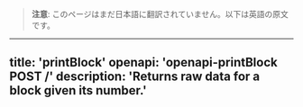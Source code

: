 <!-- AUTO-GENERATED-CONTENT:START (ENGLISH-COPY) -->
> **注意**: このページはまだ日本語に翻訳されていません。以下は英語の原文です。

---
title: 'printBlock'
openapi: 'openapi-printBlock POST /'
description: 'Returns raw data for a block given its number.'
---